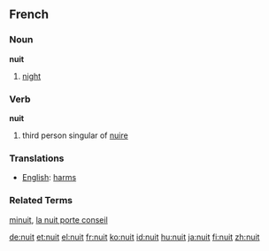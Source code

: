 ==French==
===Noun===
'''nuit''' {{f}}

# [[night]]

===Verb===
'''nuit'''

# third person singular of [[nuire]]

===Translations===
*[[English]]: [[harm]]s

===Related Terms===
[[minuit]], [[la nuit porte conseil]]

[[de:nuit]]
[[et:nuit]]
[[el:nuit]]
[[fr:nuit]]
[[ko:nuit]]
[[id:nuit]]
[[hu:nuit]]
[[ja:nuit]]
[[fi:nuit]]
[[zh:nuit]]